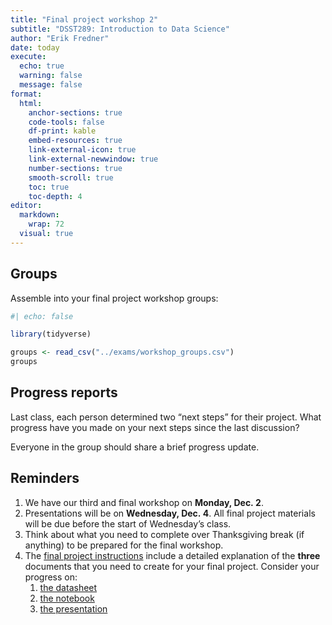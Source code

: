 ```yaml
---
title: "Final project workshop 2"
subtitle: "DSST289: Introduction to Data Science"
author: "Erik Fredner"
date: today
execute:
  echo: true
  warning: false
  message: false
format:
  html:
    anchor-sections: true
    code-tools: false
    df-print: kable
    embed-resources: true
    link-external-icon: true
    link-external-newwindow: true
    number-sections: true
    smooth-scroll: true
    toc: true
    toc-depth: 4
editor:
  markdown:
    wrap: 72
  visual: true
---
```


## Groups

Assemble into your final project workshop groups:

```r
#| echo: false

library(tidyverse)

groups <- read_csv("../exams/workshop_groups.csv")
groups
```

## Progress reports

Last class, each person determined two "next steps" for their project.
What progress have you made on your next steps since the last
discussion?

Everyone in the group should share a brief progress update.

## Reminders

1.  We have our third and final workshop on **Monday, Dec. 2**.
2.  Presentations will be on **Wednesday, Dec. 4**. All final project
    materials will be due before the start of Wednesday's class.
3.  Think about what you need to complete over Thanksgiving break (if
    anything) to be prepared for the final workshop.
4.  The [final project
    instructions](https://alt-5fe2624770d98.blackboard.com/bbcswebdav/pid-1892956-dt-content-rid-16726067_1/courses/202410_11889/final_project_instructions%281%29.html?one_hash=B294F9105677519AE78BCE2CAA6CA8F1&f_hash=3E43BD298D8A1D4097F6467231C5BE4F)
    include a detailed explanation of the **three** documents that you
    need to create for your final project. Consider your progress on:
    1.  [the
        datasheet](https://alt-5fe2624770d98.blackboard.com/bbcswebdav/pid-1892956-dt-content-rid-16726067_1/courses/202410_11889/final_project_instructions%281%29.html?one_hash=B294F9105677519AE78BCE2CAA6CA8F1&f_hash=3E43BD298D8A1D4097F6467231C5BE4F#datasheet)
    2.  [the
        notebook](https://alt-5fe2624770d98.blackboard.com/bbcswebdav/pid-1892956-dt-content-rid-16726067_1/courses/202410_11889/final_project_instructions%281%29.html?one_hash=B294F9105677519AE78BCE2CAA6CA8F1&f_hash=3E43BD298D8A1D4097F6467231C5BE4F#analyze-the-data-in-a-notebook)
    3.  [the
        presentation](https://alt-5fe2624770d98.blackboard.com/bbcswebdav/pid-1892956-dt-content-rid-16726067_1/courses/202410_11889/final_project_instructions%281%29.html?one_hash=B294F9105677519AE78BCE2CAA6CA8F1&f_hash=3E43BD298D8A1D4097F6467231C5BE4F#presentation)
